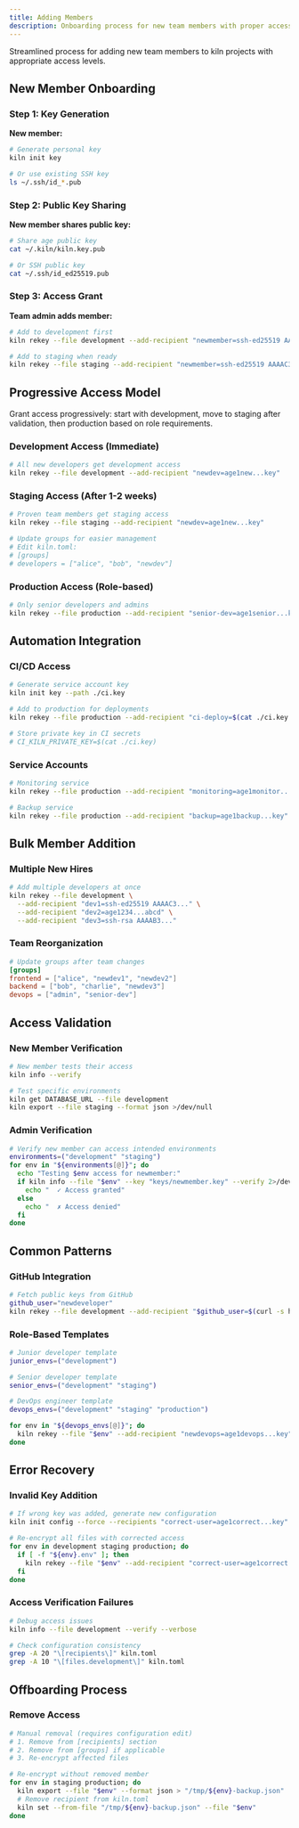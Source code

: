 ```yaml
---
title: Adding Members
description: Onboarding process for new team members with proper access grants and validation.
---
```



Streamlined process for adding new team members to kiln projects with appropriate access levels.

## New Member Onboarding

### Step 1: Key Generation

**New member:**
```bash
# Generate personal key
kiln init key

# Or use existing SSH key
ls ~/.ssh/id_*.pub
```

### Step 2: Public Key Sharing

**New member shares public key:**
```bash
# Share age public key
cat ~/.kiln/kiln.key.pub

# Or SSH public key
cat ~/.ssh/id_ed25519.pub
```

### Step 3: Access Grant

**Team admin adds member:**
```bash
# Add to development first
kiln rekey --file development --add-recipient "newmember=ssh-ed25519 AAAAC3..."

# Add to staging when ready
kiln rekey --file staging --add-recipient "newmember=ssh-ed25519 AAAAC3..."
```

## Progressive Access Model

<Aside type="tip">
Grant access progressively: start with development, move to staging after validation, then production based on role requirements.
</Aside>

### Development Access (Immediate)

```bash
# All new developers get development access
kiln rekey --file development --add-recipient "newdev=age1new...key"
```

### Staging Access (After 1-2 weeks)

```bash
# Proven team members get staging access
kiln rekey --file staging --add-recipient "newdev=age1new...key"

# Update groups for easier management
# Edit kiln.toml:
# [groups]
# developers = ["alice", "bob", "newdev"]
```

### Production Access (Role-based)

```bash
# Only senior developers and admins
kiln rekey --file production --add-recipient "senior-dev=age1senior...key"
```

## Automation Integration

### CI/CD Access

```bash
# Generate service account key
kiln init key --path ./ci.key

# Add to production for deployments
kiln rekey --file production --add-recipient "ci-deploy=$(cat ./ci.key.pub)"

# Store private key in CI secrets
# CI_KILN_PRIVATE_KEY=$(cat ./ci.key)
```

### Service Accounts

```bash
# Monitoring service
kiln rekey --file production --add-recipient "monitoring=age1monitor...key"

# Backup service
kiln rekey --file production --add-recipient "backup=age1backup...key"
```

## Bulk Member Addition

### Multiple New Hires

```bash
# Add multiple developers at once
kiln rekey --file development \
  --add-recipient "dev1=ssh-ed25519 AAAAC3..." \
  --add-recipient "dev2=age1234...abcd" \
  --add-recipient "dev3=ssh-rsa AAAAB3..."
```

### Team Reorganization

```toml
# Update groups after team changes
[groups]
frontend = ["alice", "newdev1", "newdev2"]
backend = ["bob", "charlie", "newdev3"]
devops = ["admin", "senior-dev"]
```

## Access Validation

### New Member Verification

```bash
# New member tests their access
kiln info --verify

# Test specific environments
kiln get DATABASE_URL --file development
kiln export --file staging --format json >/dev/null
```

### Admin Verification

```bash
# Verify new member can access intended environments
environments=("development" "staging")
for env in "${environments[@]}"; do
  echo "Testing $env access for newmember:"
  if kiln info --file "$env" --key "keys/newmember.key" --verify 2>/dev/null; then
    echo "  ✓ Access granted"
  else
    echo "  ✗ Access denied"
  fi
done
```

## Common Patterns

### GitHub Integration

```bash
# Fetch public keys from GitHub
github_user="newdeveloper"
kiln rekey --file development --add-recipient "$github_user=$(curl -s https://github.com/$github_user.keys | head -n1)"
```

### Role-Based Templates

```bash
# Junior developer template
junior_envs=("development")

# Senior developer template  
senior_envs=("development" "staging")

# DevOps engineer template
devops_envs=("development" "staging" "production")

for env in "${devops_envs[@]}"; do
  kiln rekey --file "$env" --add-recipient "newdevops=age1devops...key"
done
```

## Error Recovery

### Invalid Key Addition

```bash
# If wrong key was added, generate new configuration
kiln init config --force --recipients "correct-user=age1correct...key"

# Re-encrypt all files with corrected access
for env in development staging production; do
  if [ -f "${env}.env" ]; then
    kiln rekey --file "$env" --add-recipient "correct-user=age1correct...key"
  fi
done
```

### Access Verification Failures

```bash
# Debug access issues
kiln info --file development --verify --verbose

# Check configuration consistency
grep -A 20 "\[recipients\]" kiln.toml
grep -A 10 "\[files.development\]" kiln.toml
```

## Offboarding Process

### Remove Access

```bash
# Manual removal (requires configuration edit)
# 1. Remove from [recipients] section
# 2. Remove from [groups] if applicable
# 3. Re-encrypt affected files

# Re-encrypt without removed member
for env in staging production; do
  kiln export --file "$env" --format json > "/tmp/${env}-backup.json"
  # Remove recipient from kiln.toml
  kiln set --from-file "/tmp/${env}-backup.json" --file "$env"
done
```
